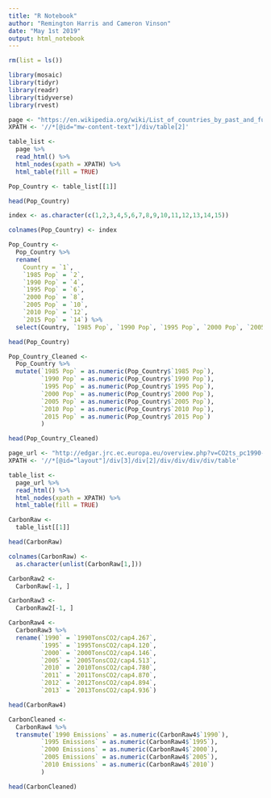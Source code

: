 ```yaml
---
title: "R Notebook"
author: "Remington Harris and Cameron Vinson"
date: "May 1st 2019"
output: html_notebook
---
```


```r
rm(list = ls())

library(mosaic)
library(tidyr)
library(readr)
library(tidyverse)
library(rvest)
```

```r
page <- "https://en.wikipedia.org/wiki/List_of_countries_by_past_and_future_population"
XPATH <- '//*[@id="mw-content-text"]/div/table[2]' 

table_list <- 
  page %>%
  read_html() %>%
  html_nodes(xpath = XPATH) %>%
  html_table(fill = TRUE)

Pop_Country <- table_list[[1]] 

head(Pop_Country)
```

```r
index <- as.character(c(1,2,3,4,5,6,7,8,9,10,11,12,13,14,15))

colnames(Pop_Country) <- index

Pop_Country <-
  Pop_Country %>%
  rename(
    Country = `1`,
    `1985 Pop` = `2`,
    `1990 Pop` = `4`,
    `1995 Pop` = `6`,
    `2000 Pop` = `8`,
    `2005 Pop` = `10`,
    `2010 Pop` = `12`,
    `2015 Pop` = `14`) %>%
  select(Country, `1985 Pop`, `1990 Pop`, `1995 Pop`, `2000 Pop`, `2005 Pop`, `2010 Pop`, `2015 Pop`)

head(Pop_Country)
```

```r
Pop_Country_Cleaned <-
  Pop_Country %>%
  mutate(`1985 Pop` = as.numeric(Pop_Country$`1985 Pop`),
         `1990 Pop` = as.numeric(Pop_Country$`1990 Pop`),
         `1995 Pop` = as.numeric(Pop_Country$`1995 Pop`),
         `2000 Pop` = as.numeric(Pop_Country$`2000 Pop`),
         `2005 Pop` = as.numeric(Pop_Country$`2005 Pop`),
         `2010 Pop` = as.numeric(Pop_Country$`2010 Pop`),
         `2015 Pop` = as.numeric(Pop_Country$`2015 Pop`)
         )

head(Pop_Country_Cleaned)
```


```r
page_url <- "http://edgar.jrc.ec.europa.eu/overview.php?v=CO2ts_pc1990-2013"
XPATH <- '//*[@id="layout"]/div[3]/div[2]/div/div/div/div/table'

table_list <-
  page_url %>%
  read_html() %>%
  html_nodes(xpath = XPATH) %>%
  html_table(fill = TRUE)

CarbonRaw <-
  table_list[[1]]

head(CarbonRaw)
```

```r
colnames(CarbonRaw) <-
  as.character(unlist(CarbonRaw[1,]))

CarbonRaw2 <-
  CarbonRaw[-1, ]

CarbonRaw3 <-
  CarbonRaw2[-1, ]

CarbonRaw4 <-
  CarbonRaw3 %>%
  rename(`1990` = `1990TonsCO2/cap4.267`,
         `1995` = `1995TonsCO2/cap4.120`,
         `2000` = `2000TonsCO2/cap4.146`,
         `2005` = `2005TonsCO2/cap4.513`,
         `2010` = `2010TonsCO2/cap4.780`,
         `2011` = `2011TonsCO2/cap4.870`,
         `2012` = `2012TonsCO2/cap4.894`,
         `2013` = `2013TonsCO2/cap4.936`)
```

```r
head(CarbonRaw4)
```

```r
CarbonCleaned <-
  CarbonRaw4 %>%
  transmute(`1990 Emissions` = as.numeric(CarbonRaw4$`1990`),
         `1995 Emissions` = as.numeric(CarbonRaw4$`1995`),
         `2000 Emissions` = as.numeric(CarbonRaw4$`2000`),
         `2005 Emissions` = as.numeric(CarbonRaw4$`2005`),
         `2010 Emissions` = as.numeric(CarbonRaw4$`2010`)
         )

head(CarbonCleaned)
```
































































































































